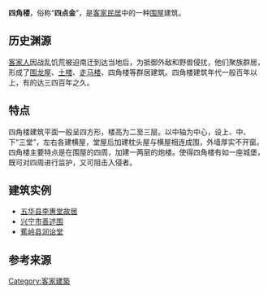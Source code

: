 {{About|客家围屋|“四点金”的其他用法|四点金 (消歧义)}}
'''四角楼'''，俗称“'''四点金'''”，是[[客家民居|客家民居]]中的一种[[围屋|围屋]]建筑。

==历史渊源==
[[客家人|客家人]]因战乱饥荒被迫南迁到达当地后，为抵御外敌和野兽侵扰，他们聚族群居，形成了[[围龙屋|围龙屋]]、[[土楼|土楼]]、[[走马楼|走马楼]]、四角楼等群居建筑。四角楼建筑年代一般百年以上，有的达三四百年之久。{{r|r1}}

==特点==
四角楼建筑平面一般呈四方形，楼高为二至三层。以中轴为中心，设上、中、下“三堂”，左右各建横屋，堂屋后加建枕头屋与横屋相连成围，外墙厚实不开窗。四角楼主要特点是在围屋的四周，加建一两层的炮楼。使得四角楼有如一座城堡，既可对四周进行监护，又可阻击入侵者。{{r|r2}}

==建筑实例==
* [[五华县|五华县]][[李惠堂故居|李惠堂故居]]
* [[兴宁市|兴宁市]][[善述围|善述围]]
* [[蕉岭县|蕉岭县]][[润诒堂|润诒堂]]

==参考来源==
{{reflist|refs=
<ref name="r1">{{cite book|author=叶德良|title=广东民俗全知道|isbn=9787536083356 }}</ref>
<ref name="r2">{{cite book|editor=肖文评|title=客家村落|isbn=9787566815101}}</ref>
}}

[[Category:客家建築|Category:客家建築]]